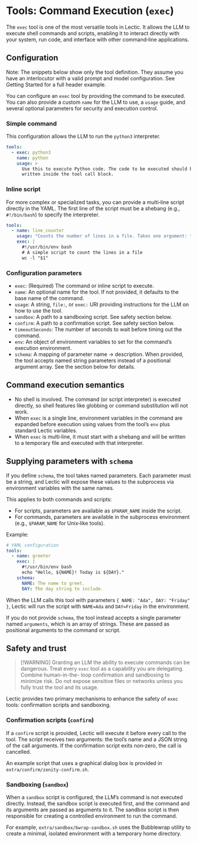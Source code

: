 # Tools: Command Execution (`exec`)

The `exec` tool is one of the most versatile tools in Lectic. It allows the
LLM to execute shell commands and scripts, enabling it to interact directly
with your system, run code, and interface with other command‑line
applications.

## Configuration

Note: The snippets below show only the tool definition. They assume you have
an interlocutor with a valid prompt and model configuration. See Getting
Started for a full header example.

You can configure an `exec` tool by providing the command to be executed. You
can also provide a custom `name` for the LLM to use, a `usage` guide, and
several optional parameters for security and execution control.

### Simple command

This configuration allows the LLM to run the `python3` interpreter.

```yaml
tools:
  - exec: python3
    name: python
    usage: >
      Use this to execute Python code. The code to be executed should be
      written inside the tool call block.
```

### Inline script

For more complex or specialized tasks, you can provide a multi‑line script
directly in the YAML. The first line of the script must be a shebang (e.g.,
`#!/bin/bash`) to specify the interpreter.

```yaml
tools:
  - name: line_counter
    usage: "Counts the number of lines in a file. Takes one argument: the file path."
    exec: |
      #!/usr/bin/env bash
      # A simple script to count the lines in a file
      wc -l "$1"
```

### Configuration parameters

- `exec`: (Required) The command or inline script to execute.
- `name`: An optional name for the tool. If not provided, it defaults to the
  base name of the command.
- `usage`: A string, `file:`, or `exec:` URI providing instructions for the
  LLM on how to use the tool.
- `sandbox`: A path to a sandboxing script. See safety section below.
- `confirm`: A path to a confirmation script. See safety section below.
- `timeoutSeconds`: The number of seconds to wait before timing out the
  command.
- `env`: An object of environment variables to set for the command's
  execution environment.
- `schema`: A mapping of parameter name → description. When provided, the
  tool accepts named string parameters instead of a positional argument
  array. See the section below for details.

## Command execution semantics

- No shell is involved. The command (or script interpreter) is executed
  directly, so shell features like globbing or command substitution will not
  work.
- When `exec` is a single line, environment variables in the command are
  expanded before execution using values from the tool's `env` plus standard
  Lectic variables.
- When `exec` is multi‑line, it must start with a shebang and will be
  written to a temporary file and executed with that interpreter.

## Supplying parameters with `schema`

If you define `schema`, the tool takes named parameters. Each parameter must
be a string, and Lectic will expose these values to the subprocess via
environment variables with the same names.

This applies to both commands and scripts:

- For scripts, parameters are available as `$PARAM_NAME` inside the script.
- For commands, parameters are available in the subprocess environment
  (e.g., `$PARAM_NAME` for Unix‑like tools).

Example:

```yaml
# YAML configuration
tools:
  - name: greeter
    exec: |
      #!/usr/bin/env bash
      echo "Hello, ${NAME}! Today is ${DAY}."
    schema:
      NAME: The name to greet.
      DAY: The day string to include.
```

When the LLM calls this tool with parameters `{ NAME: "Ada", DAY: "Friday" }`,
Lectic will run the script with `NAME=Ada` and `DAY=Friday` in the
environment.

If you do not provide `schema`, the tool instead accepts a single parameter
named `arguments`, which is an array of strings. These are passed as
positional arguments to the command or script.

## Safety and trust

> [!WARNING]
> Granting an LLM the ability to execute commands can be dangerous. Treat
> every `exec` tool as a capability you are delegating. Combine human-in-the-
> loop confirmation and sandboxing to minimize risk. Do not expose sensitive
> files or networks unless you fully trust the tool and its usage.

Lectic provides two primary mechanisms to enhance the safety of `exec` tools:
confirmation scripts and sandboxing.

### Confirmation scripts (`confirm`)

If a `confirm` script is provided, Lectic will execute it before every call
to the tool. The script receives two arguments: the tool's name and a JSON
string of the call arguments. If the confirmation script exits non‑zero, the
call is cancelled.

An example script that uses a graphical dialog box is provided in
`extra/confirm/zenity-confirm.sh`.

### Sandboxing (`sandbox`)

When a `sandbox` script is configured, the LLM's command is not executed
directly. Instead, the sandbox script is executed first, and the command and
its arguments are passed as arguments to it. The sandbox script is then
responsible for creating a controlled environment to run the command.

For example, `extra/sandbox/bwrap-sandbox.sh` uses the Bubblewrap utility to
create a minimal, isolated environment with a temporary home directory.
